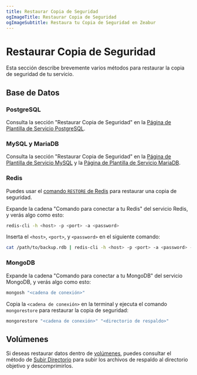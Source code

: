 ```yaml
---
title: Restaurar Copia de Seguridad
ogImageTitle: Restaurar Copia de Seguridad
ogImageSubtitle: Restaura tu Copia de Seguridad en Zeabur
---
```



# Restaurar Copia de Seguridad

Esta sección describe brevemente varios métodos para restaurar la copia de seguridad de tu servicio.

## Base de Datos

### PostgreSQL

Consulta la sección "Restaurar Copia de Seguridad" en la [Página de Plantilla de Servicio PostgreSQL](https://zeabur.com/templates/B20CX0).

### MySQL y MariaDB

Consulta la sección "Restaurar Copia de Seguridad" en la [Página de Plantilla de Servicio MySQL](https://zeabur.com/templates/DGLGRG) y la [Página de Plantilla de Servicio MariaDB](https://zeabur.com/zh-TW/templates/46YKAR).

### Redis

Puedes usar el [comando `RESTORE` de Redis](https://redis.io/commands/restore) para restaurar una copia de seguridad.

Expande la cadena "Comando para conectar a tu Redis" del servicio Redis, y verás algo como esto:

```bash
redis-cli -h <host> -p <port> -a <password>
```

Inserta el `<host>`, `<port>`, y `<password>` en el siguiente comando:

```bash
cat /path/to/backup.rdb | redis-cli -h <host> -p <port> -a <password> -x RESTORE <key> 0
```

### MongoDB

Expande la cadena "Comando para conectar a tu MongoDB" del servicio MongoDB, y verás algo como esto:

```bash
mongosh "<cadena de conexión>"
```

Copia la `<cadena de conexión>` en la terminal y ejecuta el comando `mongorestore` para restaurar la copia de seguridad:

```bash
mongorestore "<cadena de conexión>" "<directorio de respaldo>"
```

## Volúmenes

Si deseas restaurar datos dentro de [volúmenes](/data-management/volumes), puedes consultar el método de [Subir Directorio](/data-management/file-management) para subir los archivos de respaldo al directorio objetivo y descomprimirlos.
